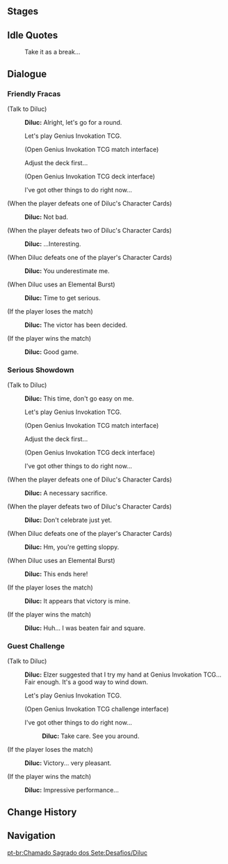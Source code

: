 {{Genius Invokation TCG Character Stages Intro}}

==Stages==
{{Genius Invokation TCG Stages/Detailed}}

==Idle Quotes==
{{Dialogue Start}}
:{{DIcon|Idle}} Take it as a break...
{{Dialogue End}}

==Dialogue==
===Friendly Fracas===
{{Dialogue Start}}
;(Talk to Diluc)
:{{A|vo card diluc invite easy 01.ogg}} '''Diluc:''' Alright, let's go for a round.
:{{DIcon|TCG}} Let's play Genius Invokation TCG.
:;(Open Genius Invokation TCG match interface)
:{{DIcon}} Adjust the deck first...
:;(Open Genius Invokation TCG deck interface)
:{{DIcon}} I've got other things to do right now...

;(When the player defeats one of Diluc's Character Cards)
:{{A|vo card diluc ingame easy 02.ogg}} '''Diluc:''' Not bad.

;(When the player defeats two of Diluc's Character Cards)
:{{A|vo card diluc ingame easy 03.ogg}} '''Diluc:''' ...Interesting.

;(When Diluc defeats one of the player's Character Cards)
:{{A|vo card diluc ingame easy 01.ogg}} '''Diluc:''' You underestimate me.

;(When Diluc uses an Elemental Burst)
:{{A|vo card diluc ingame easy 04.ogg}} '''Diluc:''' Time to get serious.

;(If the player loses the match)
:{{A|vo card diluc invite easy 02.ogg}} '''Diluc:''' The victor has been decided.

;(If the player wins the match)
:{{A|vo card diluc invite easy 03.ogg}} '''Diluc:''' Good game.
{{Dialogue End}}

===Serious Showdown===
{{Dialogue Start}}
;(Talk to Diluc)
:{{A|vo card diluc invite hard 01.ogg}} '''Diluc:''' This time, don't go easy on me.
:{{DIcon|TCG}} Let's play Genius Invokation TCG.
:;(Open Genius Invokation TCG match interface)
:{{DIcon}} Adjust the deck first...
:;(Open Genius Invokation TCG deck interface)
:{{DIcon}} I've got other things to do right now...

;(When the player defeats one of Diluc's Character Cards)
:{{A|vo card diluc ingame hard 02.ogg}} '''Diluc:''' A necessary sacrifice.

;(When the player defeats two of Diluc's Character Cards)
:{{A|vo card diluc ingame hard 03.ogg}} '''Diluc:''' Don't celebrate just yet.

;(When Diluc defeats one of the player's Character Cards)
:{{A|vo card diluc ingame hard 01.ogg}} '''Diluc:''' Hm, you're getting sloppy.

;(When Diluc uses an Elemental Burst)
:{{A|vo card diluc ingame hard 04.ogg}} '''Diluc:''' This ends here!

;(If the player loses the match)
:{{A|vo card diluc invite hard 02.ogg}} '''Diluc:''' It appears that victory is mine.

;(If the player wins the match)
:{{A|vo card diluc invite hard 03.ogg}} '''Diluc:''' Huh... I was beaten fair and square.
{{Dialogue End}}

===Guest Challenge===
{{Dialogue Start}}
;(Talk to Diluc)
:{{A|vo card diluc freetalk 01.ogg}} '''Diluc:''' Elzer suggested that I try my hand at Genius Invokation TCG... Fair enough. It's a good way to wind down.
:{{DIcon|TCG}} Let's play Genius Invokation TCG.
:;(Open Genius Invokation TCG challenge interface)
:{{DIcon}} I've got other things to do right now...
::{{A|vo card diluc leave 01.ogg}} '''Diluc:''' Take care. See you around.

;(If the player loses the match)
:{{A|vo card diluc endofgame win 01.ogg}} '''Diluc:''' Victory... very pleasant.

;(If the player wins the match)
:{{A|vo card diluc endofgame fail 01.ogg}} '''Diluc:''' Impressive performance...
{{Dialogue End}}

==Change History==
{{Change History|3.3}}

==Navigation==
{{Genius Invokation TCG Stages Navbox}}
[[pt-br:Chamado Sagrado dos Sete:Desafios/Diluc]]
